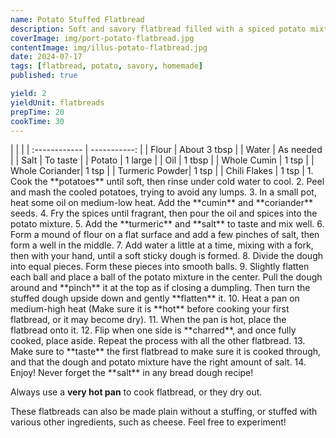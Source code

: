 ```yaml
---
name: Potato Stuffed Flatbread
description: Soft and savory flatbread filled with a spiced potato mixture.
coverImage: img/port-potato-flatbread.jpg
contentImage: img/illus-potato-flatbread.jpg
date: 2024-07-17
tags: [flatbread, potato, savory, homemade]
published: true

yield: 2
yieldUnit: flatbreads
prepTime: 20
cookTime: 30
---
```


<Ingredients>
|               |              |
| :------------ | -----------: |
| Flour         |    About 3 tbsp |
| Water         |    As needed   |
| Salt          |    To taste    |
| Potato        |   1 large      |
| Oil           |     1 tbsp     |
| Whole Cumin   |     1 tsp      |
| Whole Coriander|    1 tsp      |
| Turmeric Powder|    1 tsp      |
| Chili Flakes  |    1 tsp          |
</Ingredients>

<Instructions>
1. Cook the **potatoes** until soft, then rinse under cold water to cool.
2. Peel and mash the cooled potatoes, trying to avoid any lumps.
3. In a small pot, heat some oil on medium-low heat. Add the **cumin** and **coriander** seeds.
4. Fry the spices until fragrant, then pour the oil and spices into the potato mixture.
5. Add the **turmeric** and **salt** to taste and mix well.
6. Form a mound of flour on a flat surface and add a few pinches of salt, then form a well in the middle.
7. Add water a little at a time, mixing with a fork, then with your hand, until a soft sticky dough is formed.
8. Divide the dough into equal pieces. Form these pieces into smooth balls.
9. Slightly flatten each ball and place a ball of the potato mixture in the center. Pull the dough around and **pinch** it at the top as if closing a dumpling. Then turn the stuffed dough upside down and gently **flatten** it.
10. Heat a pan on medium-high heat (Make sure it is **hot** before cooking your first flatbread, or it may become dry).
11. When the pan is hot, place the flatbread onto it.
12. Flip when one side is **charred**, and once fully cooked, place aside. Repeat the process with all the other flatbread.
13. Make sure to **taste** the first flatbread to make sure it is cooked through, and that the dough and potato mixture have the right amount of salt.
14. Enjoy!
</Instructions>

<InfoBox title="Tip!">
Never forget the **salt** in any bread dough recipe!  

Always use a **very hot pan** to cook flatbread, or they dry out.  

These flatbreads can also be made plain without a stuffing, or stuffed with various other ingredients, such as cheese. Feel free to experiment!
</InfoBox>
